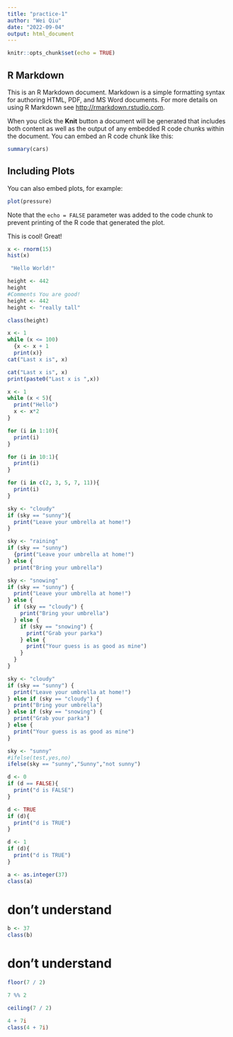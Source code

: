 ```yaml
---
title: "practice-1"
author: "Wei Qiu"
date: "2022-09-04"
output: html_document
---
```


```r
knitr::opts_chunk$set(echo = TRUE)
```

## R Markdown

This is an R Markdown document. Markdown is a simple formatting syntax for authoring HTML, PDF, and MS Word documents. For more details on using R Markdown see <http://rmarkdown.rstudio.com>.

When you click the **Knit** button a document will be generated that includes both content as well as the output of any embedded R code chunks within the document. You can embed an R code chunk like this:

```r
summary(cars)
```

## Including Plots

You can also embed plots, for example:

```r
plot(pressure)
```

Note that the `echo = FALSE` parameter was added to the code chunk to prevent printing of the R code that generated the plot.

This is cool! Great!
```r
x <- rnorm(15)
hist(x)
```
```r
 "Hello World!"
```
```r
height <- 442
height
#Comments You are good!
height <- 442 
height <- "really tall"
```

```r
class(height)
```


```r
x <- 1
while (x <= 100)
  {x <- x + 1
  print(x)}
cat("Last x is", x)
```
```r
cat("Last x is", x)
print(paste0("Last x is ",x))
```
```r
x <- 1
while (x < 5){
  print("Hello")
  x <- x*2
}
```

```r
for (i in 1:10){
  print(i)
}
```
```r
for (i in 10:1){
  print(i)
}
```
```r
for (i in c(2, 3, 5, 7, 11)){
  print(i)
}
```
```r
sky <- "cloudy"
if (sky == "sunny"){
  print("Leave your umbrella at home!")
}

```
```r
sky <- "raining"
if (sky == "sunny")
  {print("Leave your umbrella at home!") 
} else {
  print("Bring your umbrella")
```

```r
sky <- "snowing"
if (sky == "sunny") {
  print("Leave your umbrella at home!")
} else {
  if (sky == "cloudy") {
    print("Bring your umbrella")
  } else {
    if (sky == "snowing") {
      print("Grab your parka")
    } else {
      print("Your guess is as good as mine")
    }
  }
}
```
```r
sky <- "cloudy"
if (sky == "sunny") {
  print("Leave your umbrella at home!")
} else if (sky == "cloudy") {
  print("Bring your umbrella")
} else if (sky == "snowing") {
  print("Grab your parka")
} else {
  print("Your guess is as good as mine")
}
```
```r
sky <- "sunny"
#ifelse(test,yes,no)
ifelse(sky == "sunny","Sunny","not sunny")
```
```r
d <- 0
if (d == FALSE){
  print("d is FALSE")
}
```
```r
d <- TRUE
if (d){
  print("d is TRUE")
}
```
```r
d <- 1
if (d){
  print("d is TRUE")
}
```
```r
a <- as.integer(37)
class(a)
```
# don't understand

```r
b <- 37
class(b)
```
# don't understand

```r
floor(7 / 2)
```
```r
7 %% 2
```

```r
ceiling(7 / 2)
```
```r
4 + 7i
class(4 + 7i)
```

